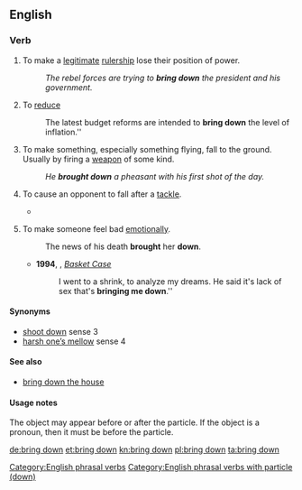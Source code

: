 ==English==

===Verb===
{{en-verb|inf=[[bring]] [[down]]|brings down|bringing down|brought down}}

# {{transitive}} To make a [[legitimate]] [[rulership]] lose their position of power.
#: ''The rebel forces are trying to '''bring down''' the president and his government.''
# {{transitive}} To [[reduce]]
#: The latest budget reforms are intended to '''bring down''' the level of inflation.''
# {{transitive}} To make something, especially something flying, fall to the ground. Usually by firing a [[weapon]] of some kind.
#: ''He '''brought down''' a pheasant with his first shot of the day.''
# {{sport}} To cause an opponent to fall after a [[tackle]].
#*{{quote-news
|year=2010
|date=December 28
|author=Kevin Darlin
|title=West Brom 1 - 3 Blackburn
|work=BBC
|url=http://news.bbc.co.uk/sport1/hi/football/eng_prem/9308862.stm
|page=
|passage=Kalinic later saw red for a rash tackle on Paul Scharner before Gabriel Tamas was dismissed for '''bringing down''' Diouf.}}
# {{transitive}} To make someone feel bad [[emotionally]].
#: The news of his death '''brought''' her '''down'''.
#* '''1994''', {{w|Green Day}}, ''[[w:Basket Case (song)|Basket Case]]''
#*: I went to a shrink, to analyze my dreams. He said it's lack of sex that's '''bringing me down'''.''

====Synonyms====
* [[shoot down]] sense 3
* [[harsh one's mellow|harsh one’s mellow]] sense 4

====See also====
* [[bring down the house]]

====Usage notes====
The object may appear before or after the particle. If the object is a pronoun, then it must be before the particle.

[[Category:English phrasal verbs]]
[[Category:English phrasal verbs with particle (down)]]

[[de:bring down]]
[[et:bring down]]
[[kn:bring down]]
[[pl:bring down]]
[[ta:bring down]]